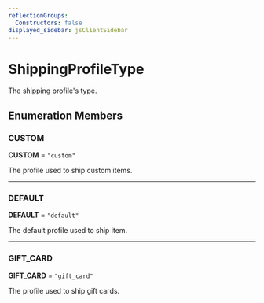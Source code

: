 ```yaml
---
reflectionGroups:
  Constructors: false
displayed_sidebar: jsClientSidebar
---
```



# ShippingProfileType

The shipping profile's type.

## Enumeration Members

### CUSTOM

 **CUSTOM** = `"custom"`

The profile used to ship custom items.

___

### DEFAULT

 **DEFAULT** = `"default"`

The default profile used to ship item.

___

### GIFT\_CARD

 **GIFT\_CARD** = `"gift_card"`

The profile used to ship gift cards.
